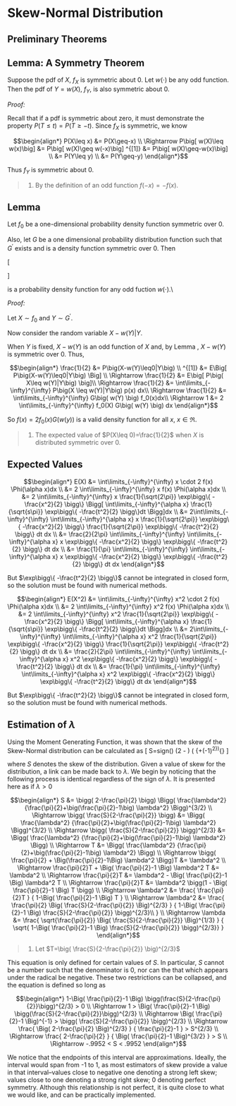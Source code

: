 # Skew-Normal Distribution

## Preliminary Theorems

## Lemma: A Symmetry Theorem

Suppose the pdf of $X$, $f_X$ is symmetric about 0.  Let $w(\cdot)$ be any odd function.  Then the pdf of $Y=w(X)$, $f_Y$, is also symmetric about 0.

_Proof:_

Recall that if a pdf is symmetric about zero, it must demonstrate the property $P(T\leq t)=P(T\geq-t)$.  Since $f_X$ is symmetric, we know

$$\begin{align*}
P(X\leq x)                            &= P(X\geq-x) \\
\Rightarrow P\big[ w(X)\leq w(x)\big] &= P\big[ w(X)\geq w(-x)\big]
	^{[1]}                              &= P\big[ w(X)\geq-w(x)\big] \\
                                      &= P(Y\leq y) \\
                            	        &= P(Y\geq-y)
\end{align*}$$

Thus $f_Y$ is symmetric about 0.

> 1. By the definition of an odd function $f(-x)=-f(x)$.


## Lemma

Let $f_0$ be a one-dimensional probability density function symmetric over 0.

Also, let $G$ be a one dimensional probability distribution function such that $G^\prime$ exists and is a density function symmetric over 0. Then 

\[ 	\begin{array}{rl}
		f(x) = 2 f_0(x) G\big(w(x)\big) & (-\infty<x<\infty)\\
	\end{array}
\]

is a probability density function for any odd fuction $w(\cdot)$.\\

_Proof:_

Let $X\sim f_0$ and $Y\sim G^\prime$.

Now consider the random variable $X-w(Y)|Y$.

When $Y$ is fixed, $X-w(Y)$ is an odd function of $X$ and, by Lemma \ref{SkewNorm1.1}, $X-w(Y)$ is symmetric over 0. Thus,

$$\begin{align*}
\frac{1}{2} 
                      	&= P\big(X-w(Y)\leq0|Y\big) \\
                ^{[1]}	&= E\Big[ P\big(X-w(Y)\leq0|Y\big) \Big] \\
\Rightarrow \frac{1}{2} &= E\big[ P\big( X\leq w(Y)|Y\big) \big]\\
\Rightarrow \frac{1}{2} &= \int\limits_{-\infty}^{\infty} P\big(X \leq w(Y)|Y\big) p(x) dx\\
\Rightarrow \frac{1}{2} &= \int\limits_{-\infty}^{\infty} G\big( w(Y) \big) f_0(x)dx\\
\Rightarrow 1           &= 2 \int\limits_{-\infty}^{\infty} f_0(X) G\big( w(Y) \big) dx
\end{align*}$$

So $f(x) = 2 f_0(x)G\big(w(y)\big)$ is a valid density function for all $x,\ x\in\Re$. 

> 1. The expected value of $P(X\leq 0)=\frac{1}{2}$ when $X$ is distributed symmetric over 0.


## Expected Values
$$\begin{align*}
E(X)
	&= \int\limits_{-\infty}^{\infty} x \cdot 2 f(x) \Phi(\alpha x)dx \\
	&= 2 \int\limits_{-\infty}^{\infty} x f(x) \Phi(\alpha x)dx \\
  &= 2 \int\limits_{-\infty}^{\infty} x \frac{1}{\sqrt{2\pi}} \exp\bigg\{ -\frac{x^2}{2} \bigg\}
		\Bigg[ \int\limits_{-\infty}^{\alpha x} \frac{1}{\sqrt{s\pi}} 
			\exp\bigg\{ -\frac{t^2}{2} \bigg\}dt \Bigg]dx \\
  &= 2\int\limits_{-\infty}^{\infty} \int\limits_{-\infty}^{\alpha x}
		x \frac{1}{\sqrt{2\pi}} \exp\bigg\{ -\frac{x^2}{2} \bigg\}
		\frac{1}{\sqrt{2\pi}} \exp\bigg\{ -\frac{t^2}{2} \bigg\} dt dx \\
  &= \frac{2}{2\pi} \int\limits_{-\infty}^{\infty} \int\limits_{-\infty}^{\alpha x}
		x \exp\bigg\{ -\frac{x^2}{2} \bigg\} \exp\bigg\{ -\frac{t^2}{2} \bigg\} dt dx \\
  &= \frac{1}{\pi} \int\limits_{-\infty}^{\infty} \int\limits_{-\infty}^{\alpha x}
		x \exp\bigg\{ -\frac{x^2}{2} \bigg\} \exp\bigg\{ -\frac{t^2}{2} \bigg\} dt dx
\end{align*}$$

But $\exp\bigg\{ -\frac{t^2}{2} \bigg\}$ cannot be integrated in closed form, so the solution must be found with numerical methods.

$$\begin{align*}
E(X^2)
	&= \int\limits_{-\infty}^{\infty} x^2 \cdot 2 f(x) \Phi(\alpha x)dx \\
	&= 2 \int\limits_{-\infty}^{\infty} x^2 f(x) \Phi(\alpha x)dx \\
  &= 2 \int\limits_{-\infty}^{\infty} x^2 \frac{1}{\sqrt{2\pi}} \exp\bigg\{ -\frac{x^2}{2} \bigg\}
		\Bigg[ \int\limits_{-\infty}^{\alpha x} \frac{1}{\sqrt{s\pi}} 
			\exp\bigg\{ -\frac{t^2}{2} \bigg\}dt \Bigg]dx \\
  &= 2\int\limits_{-\infty}^{\infty} \int\limits_{-\infty}^{\alpha x}
		x^2 \frac{1}{\sqrt{2\pi}} \exp\bigg\{ -\frac{x^2}{2} \bigg\}
		\frac{1}{\sqrt{2\pi}} \exp\bigg\{ -\frac{t^2}{2} \bigg\} dt dx \\
  &= \frac{2}{2\pi} \int\limits_{-\infty}^{\infty} \int\limits_{-\infty}^{\alpha x}
		x^2 \exp\bigg\{ -\frac{x^2}{2} \bigg\} \exp\bigg\{ -\frac{t^2}{2} \bigg\} dt dx \\
  &= \frac{1}{\pi} \int\limits_{-\infty}^{\infty} \int\limits_{-\infty}^{\alpha x}
		x^2 \exp\bigg\{ -\frac{x^2}{2} \bigg\} \exp\bigg\{ -\frac{t^2}{2} \bigg\} dt dx
\end{align*}$$

But $\exp\bigg\{ -\frac{t^2}{2} \bigg\}$ cannot be integrated in closed form, so the solution must be found with numerical methods.



## Estimation of $\lambda$
Using the Moment Generating Function, it was shown that the skew of the Skew-Normal distribution can be calculated as
\[
S=sign(\lambda) \bigg(2 - \frac{\pi}{2}\bigg) 
		\Bigg(\frac{\lambda^2}
			{\frac{pi}{2}+(\frac{pi}{2}-1)\lambda^2}\Bigg)^{\frac{3}{2}}
\]

where $S$ denotes the skew of the distribution.  Given a value of skew for the distribution, a link can be made back to $\lambda$.  We begin by noticing that the following process is identical regardless of the sign of $\lambda$.  It is presented here as if $\lambda>0$

$$\begin{align*}
S
	&= \bigg( 2-\frac{\pi}{2} \bigg)
		\Bigg( \frac{\lambda^2} {\frac{\pi}{2}+\big(\frac{\pi}{2}-1\big)
			\lambda^2} \Bigg)^{3/2} \\
\Rightarrow \bigg( \frac{S}{2-\frac{\pi}{2}} \bigg)
		&= \Bigg( \frac{\lambda^2} {\frac{\pi}{2}+\big(\frac{\pi}{2}-1\big)
			\lambda^2} \Bigg)^{3/2} \\
\Rightarrow \bigg( \frac{S}{2-\frac{\pi}{2}} \bigg)^{2/3}
		&= \Bigg( \frac{\lambda^2} {\frac{\pi}{2}+\big(\frac{\pi}{2}-1\big)
			\lambda^2} \Bigg) \\
\Rightarrow T 
		&= \Bigg( \frac{\lambda^2} {\frac{\pi}{2}+\big(\frac{\pi}{2}-1\big)
			\lambda^2} \Bigg) \\
\Rightarrow \bigg( \frac{\pi}{2} + \Big(\frac{\pi}{2}-1\Big) \lambda^2 \Bigg)T
		&= \lambda^2 \\
\Rightarrow \frac{\pi}{2}T + \Big( \frac{\pi}{2}-1 \Big) \lambda^2 T
		&= \lambda^2 \\
\Rightarrow \frac{\pi}{2}T
		&= \lambda^2 - \Big( \frac{\pi}{2}-1 \Big) \lambda^2 T \\
\Rightarrow \frac{\pi}{2}T
		&= \lambda^2 \bigg(1 - \Big( \frac{\pi}{2}-1 \Big) T \bigg) \\
\Rightarrow \lambda^2
		&= \frac{ \frac{\pi}{2}T }
			{ 1-\Big( \frac{\pi}{2}-1 \Big) T } \\
\Rightarrow \lambda^2
		&=  \frac{ \frac{\pi}{2} \Big( \frac{S}{2-\frac{\pi}{2}} \Big)^{2/3} }
			{ 1-\Big( \frac{\pi}{2}-1 \Big) \frac{S}{2-\frac{\pi}{2}} \bigg)^{2/3}\\ } \\
\Rightarrow \lambda
		&= \frac{ \sqrt{\frac{\pi}{2}} \Big( \frac{S}{2-\frac{\pi}{2}} \Big)^{1/3} }
			{ \sqrt{ 1-\Big( \frac{\pi}{2}-1 \Big) 
				\frac{S}{2-\frac{\pi}{2}} \bigg)^{2/3}} }
\end{align*}$$
				
> 1. Let $T=\big( \frac{S}{2-\frac{\pi}{2}} \big)^{2/3}$

This equation is only defined for certain values of $S$.  In particular, $S$ cannot be a number such that the denominator is 0, nor can the that which appears under the radical be negative.  These two restrictions can be collapsed, and the equation is defined so long as

$$\begin{align*}
1-\Big( \frac{\pi}{2}-1 \Big) \bigg(\frac{S}{2-\frac{\pi}{2}}\bigg)^{2/3} > 0 \\
\Rightarrow 1 
		> \Big( \frac{\pi}{2}-1 \Big) \bigg(\frac{S}{2-\frac{\pi}{2}}\bigg)^{2/3} \\
\Rightarrow \Big( \frac{\pi}{2}-1 \Big)^{-1}
		> \bigg( \frac{S}{2-\frac{\pi}{2}} \bigg)^{2/3} \\
\Rightarrow \frac{ \Big( 2-\frac{\pi}{2} \Big)^{2/3} }
			{ \frac{\pi}{2}-1 }
		> S^{2/3} \\
\Rightarrow \frac{ 2-\frac{\pi}{2} }
			{ \Big( \frac{\pi}{2}-1 \Big)^{3/2} }
		> S \\
\Rightarrow -.9952 < S < .9952
\end{align*}$$

We notice that the endpoints of this interval are approximations.  Ideally, the interval would span from -1 to 1, as most estimators of skew provide a value in that interval--values close to negative one denoting a strong left skew; values close to one denoting a strong right skew; 0 denoting perfect symmetry.  Although this relationship is not perfect, it is quite close to what we would like, and can be practically implemented.

